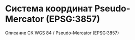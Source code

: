 # Система координат Pseudo-Mercator (EPSG:3857) {#sec-epsg3857}



Описание СК WGS 84 / Pseudo-Mercator (EPSG:3857)



